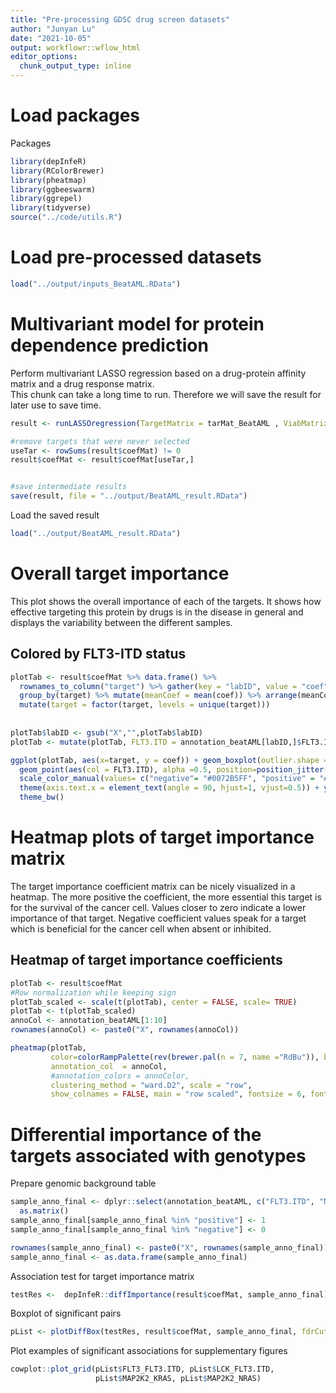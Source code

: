 ```yaml
---
title: "Pre-processing GDSC drug screen datasets"
author: "Junyan Lu"
date: "2021-10-05"
output: workflowr::wflow_html
editor_options:
  chunk_output_type: inline
---
```


# Load packages

Packages
```r
library(depInfeR)
library(RColorBrewer)
library(pheatmap)
library(ggbeeswarm)
library(ggrepel)
library(tidyverse)
source("../code/utils.R")
```

# Load pre-processed datasets
```r
load("../output/inputs_BeatAML.RData")
```


# Multivariant model for protein dependence prediction

Perform multivariant LASSO regression based on a drug-protein affinity matrix and a drug response matrix.  
This chunk can take a long time to run. Therefore we will save the result for later use to save time. 
```r
result <- runLASSOregression(TargetMatrix = tarMat_BeatAML , ViabMatrix = viabMat_BeatAML, seed = 333)

#remove targets that were never selected
useTar <- rowSums(result$coefMat) != 0
result$coefMat <- result$coefMat[useTar,]


#save intermediate results
save(result, file = "../output/BeatAML_result.RData")
```

Load the saved result
```r
load("../output/BeatAML_result.RData")
```


# Overall target importance
This plot shows the overall importance of each of the targets. It shows how effective targeting this protein by drugs is in the disease in general and displays the variability between the different samples.

## Colored by FLT3-ITD status
```r
plotTab <- result$coefMat %>% data.frame() %>%
  rownames_to_column("target") %>% gather(key = "labID", value = "coef",-target) %>% 
  group_by(target) %>% mutate(meanCoef = mean(coef)) %>% arrange(meanCoef) %>% ungroup() %>%
  mutate(target = factor(target, levels = unique(target))) 
  
  
plotTab$labID <- gsub("X","",plotTab$labID)
plotTab <- mutate(plotTab, FLT3.ITD = annotation_beatAML[labID,]$FLT3.ITD)

ggplot(plotTab, aes(x=target, y = coef)) + geom_boxplot(outlier.shape = NA) + 
  geom_point(aes(col = FLT3.ITD), alpha =0.5, position=position_jitter(h=0.05, w=0.3)) +
  scale_color_manual(values= c("negative"= "#0072B5FF", "positive" = "#BC3C29FF"), na.translate=FALSE) + 
  theme(axis.text.x = element_text(angle = 90, hjust=1, vjust=0.5)) + ylab("target importance coefficient") + xlab("Target") +
  theme_bw()
```

# Heatmap plots of target importance matrix

The target importance coefficient matrix can be nicely visualized in a heatmap. The more positive the coefficient, the more essential this target is for the survival of the cancer cell. Values closer to zero indicate a lower importance of that target. Negative coefficient values speak for a target which is beneficial for the cancer cell when absent or inhibited.

## Heatmap of target importance coefficients

```r
plotTab <- result$coefMat
#Row normalization while keeping sign
plotTab_scaled <- scale(t(plotTab), center = FALSE, scale= TRUE)
plotTab <- t(plotTab_scaled)
annoCol <- annotation_beatAML[1:10]
rownames(annoCol) <- paste0("X", rownames(annoCol))

pheatmap(plotTab, 
         color=colorRampPalette(rev(brewer.pal(n = 7, name ="RdBu")), bias= 1.2)(100),
         annotation_col  = annoCol,
         #annotation_colors = annoColor,
         clustering_method = "ward.D2", scale = "row", 
         show_colnames = FALSE, main = "row scaled", fontsize = 6, fontsize_row = 12)
```

# Differential importance of the targets associated with genotypes

Prepare genomic background table
```r
sample_anno_final <- dplyr::select(annotation_beatAML, c("FLT3.ITD", "NPM1","CEBPA", "DNMT3A", "IDH1", "IDH2", "KRAS", "NRAS", "RUNX1", "TP53")) %>%
  as.matrix()
sample_anno_final[sample_anno_final %in% "positive"] <- 1
sample_anno_final[sample_anno_final %in% "negative"] <- 0

rownames(sample_anno_final) <- paste0("X", rownames(sample_anno_final))
sample_anno_final <- as.data.frame(sample_anno_final)
```

Association test for target importance matrix
```r
testRes <-  depInfeR::diffImportance(result$coefMat, sample_anno_final)
```

Boxplot of significant pairs
```r
pList <- plotDiffBox(testRes, result$coefMat, sample_anno_final, fdrCut = 0.05)
```

Plot examples of significant associations for supplementary figures
```r
cowplot::plot_grid(pList$FLT3_FLT3.ITD, pList$LCK_FLT3.ITD,
                   pList$MAP2K2_KRAS, pList$MAP2K2_NRAS)
```

